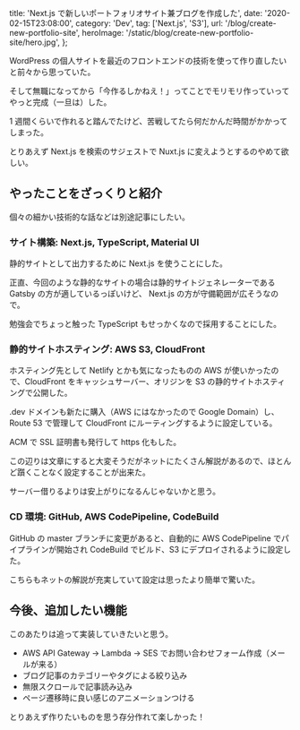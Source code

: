 
  title: 'Next.js で新しいポートフォリオサイト兼ブログを作成した',
  date: '2020-02-15T23:08:00',
  category: 'Dev',
  tag: ['Next.js', 'S3'],
  url: '/blog/create-new-portfolio-site',
  heroImage: '/static/blog/create-new-portfolio-site/hero.jpg',
};


WordPress の個人サイトを最近のフロントエンドの技術を使って作り直したいと前々から思っていた。

そして無職になってから「今作るしかねえ！」ってことでモリモリ作っていってやっと完成（一旦は）した。

1 週間くらいで作れると踏んでたけど、苦戦してたら何だかんだ時間がかかってしまった。

とりあえず Next.js を検索のサジェストで Nuxt.js に変えようとするのやめて欲しい。

## やったことをざっくりと紹介

個々の細かい技術的な話などは別途記事にしたい。

### サイト構築: Next.js, TypeScript, Material UI

静的サイトとして出力するために Next.js を使うことにした。

正直、今回のような静的なサイトの場合は静的サイトジェネレーターである Gatsby の方が適しているっぽいけど、 Next.js の方が守備範囲が広そうなので。

勉強会でちょっと触った TypeScript もせっかくなので採用することにした。

### 静的サイトホスティング: AWS S3, CloudFront

ホスティング先として Netlify とかも気になったものの AWS が使いかったので、CloudFront をキャッシュサーバー、オリジンを S3 の静的サイトホスティングで公開した。

.dev ドメインも新たに購入（AWS にはなかったので Google Domain）し、Route 53 で管理して CloudFront にルーティングするように設定している。

ACM で SSL 証明書も発行して https 化もした。

この辺りは文章にすると大変そうだがネットにたくさん解説があるので、ほとんど躓くことなく設定することが出来た。

サーバー借りるよりは安上がりになるんじゃないかと思う。

### CD 環境: GitHub, AWS CodePipeline, CodeBuild

GitHub の master ブランチに変更があると、自動的に AWS CodePipeline でパイプラインが開始され CodeBuild でビルド、S3 にデプロイされるように設定した。

こちらもネットの解説が充実していて設定は思ったより簡単で驚いた。

## 今後、追加したい機能

このあたりは追って実装していきたいと思う。

- AWS API Gateway -> Lambda -> SES でお問い合わせフォーム作成（メールが来る）
- ブログ記事のカテゴリーやタグによる絞り込み
- 無限スクロールで記事読み込み
- ページ遷移時に良い感じのアニメーションつける

とりあえず作りたいものを思う存分作れて楽しかった！
